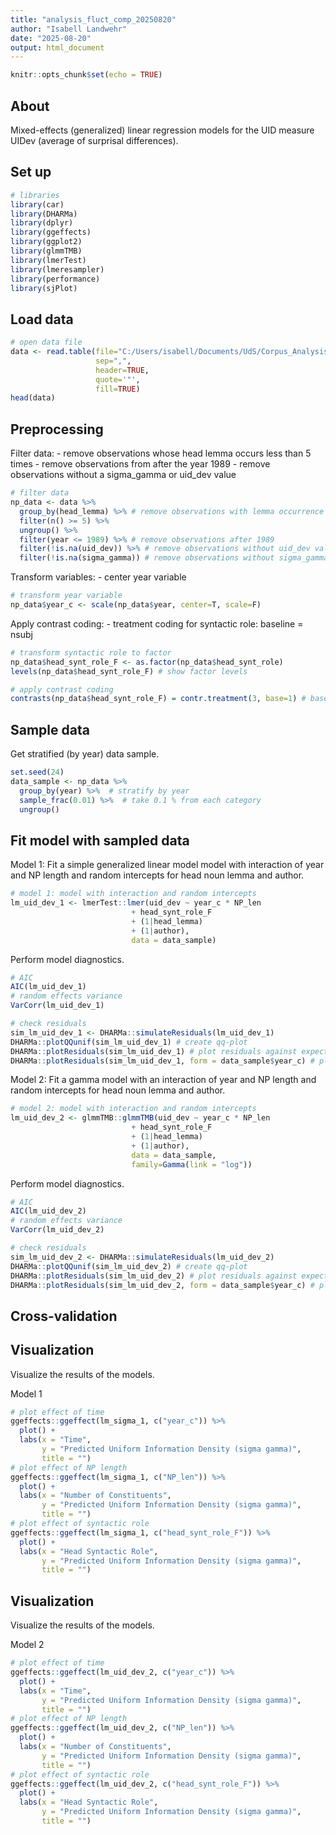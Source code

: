 ---
title: "analysis_fluct_comp_20250820"
author: "Isabell Landwehr"
date: "2025-08-20"
output: html_document
---

```{r setup, include=FALSE}
knitr::opts_chunk$set(echo = TRUE)
```

## About

Mixed-effects (generalized) linear regression models for the UID measure UIDev (average of surprisal differences).

## Set up

```{r, warning=FALSE}
# libraries
library(car)
library(DHARMa)
library(dplyr)
library(ggeffects)
library(ggplot2)
library(glmmTMB)
library(lmerTest)
library(lmeresampler)
library(performance)
library(sjPlot)
```

## Load data

```{r}
# open data file
data <- read.table(file="C:/Users/isabell/Documents/UdS/Corpus_Analysis/RSC/fluctuation_complexity/data/NP_data_20250731.csv",
                   sep=",",
                   header=TRUE,
                   quote='"',
                   fill=TRUE)
head(data)
```

## Preprocessing

Filter data:
- remove observations whose head lemma occurs less than 5 times
- remove observations from after the year 1989
- remove observations without a sigma_gamma or uid_dev value

```{r}
# filter data
np_data <- data %>%
  group_by(head_lemma) %>% # remove observations with lemma occurrence >= 5
  filter(n() >= 5) %>%
  ungroup() %>%
  filter(year <= 1989) %>% # remove observations after 1989
  filter(!is.na(uid_dev)) %>% # remove observations without uid_dev value
  filter(!is.na(sigma_gamma)) # remove observations without sigma_gamma value
```

Transform variables:
- center year variable

```{r}
# transform year variable
np_data$year_c <- scale(np_data$year, center=T, scale=F)
```

Apply contrast coding:
- treatment coding for syntactic role: baseline = nsubj

```{r}
# transform syntactic role to factor
np_data$head_synt_role_F <- as.factor(np_data$head_synt_role)
levels(np_data$head_synt_role_F) # show factor levels
```
```{r}
# apply contrast coding
contrasts(np_data$head_synt_role_F) = contr.treatment(3, base=1) # baseline=nsubj
```


## Sample data

Get stratified (by year) data sample.

```{r}
set.seed(24)
data_sample <- np_data %>%
  group_by(year) %>%  # stratify by year
  sample_frac(0.01) %>%  # take 0.1 % from each category
  ungroup()
```

## Fit model with sampled data

Model 1: Fit a simple generalized linear model model with interaction of year and NP length and random intercepts for head noun lemma and author.

```{r}
# model 1: model with interaction and random intercepts
lm_uid_dev_1 <- lmerTest::lmer(uid_dev ~ year_c * NP_len
                           + head_synt_role_F
                           + (1|head_lemma)
                           + (1|author),
                           data = data_sample)
```

Perform model diagnostics.

```{r}
# AIC
AIC(lm_uid_dev_1)
# random effects variance
VarCorr(lm_uid_dev_1)
```
```{r}
# check residuals
sim_lm_uid_dev_1 <- DHARMa::simulateResiduals(lm_uid_dev_1)
DHARMa::plotQQunif(sim_lm_uid_dev_1) # create qq-plot
DHARMa::plotResiduals(sim_lm_uid_dev_1) # plot residuals against expected value
DHARMa::plotResiduals(sim_lm_uid_dev_1, form = data_sample$year_c) # plot residuals against predictor
```

Model 2: Fit a gamma model with an interaction of year and NP length and random intercepts for head noun lemma and author.

```{r}
# model 2: model with interaction and random intercepts
lm_uid_dev_2 <- glmmTMB::glmmTMB(uid_dev ~ year_c * NP_len
                           + head_synt_role_F
                           + (1|head_lemma)
                           + (1|author),
                           data = data_sample,
                           family=Gamma(link = "log"))
```

Perform model diagnostics.

```{r}
# AIC
AIC(lm_uid_dev_2)
# random effects variance
VarCorr(lm_uid_dev_2)
```

```{r}
# check residuals
sim_lm_uid_dev_2 <- DHARMa::simulateResiduals(lm_uid_dev_2)
DHARMa::plotQQunif(sim_lm_uid_dev_2) # create qq-plot
DHARMa::plotResiduals(sim_lm_uid_dev_2) # plot residuals against expected value
DHARMa::plotResiduals(sim_lm_uid_dev_2, form = data_sample$year_c) # plot residuals against predictor
```


## Cross-validation


## Visualization

Visualize the results of the models.

Model 1

```{r}
# plot effect of time
ggeffects::ggeffect(lm_sigma_1, c("year_c")) %>%
  plot() +
  labs(x = "Time",
       y = "Predicted Uniform Information Density (sigma gamma)",
       title = "")
# plot effect of NP length
ggeffects::ggeffect(lm_sigma_1, c("NP_len")) %>%
  plot() +
  labs(x = "Number of Constituents",
       y = "Predicted Uniform Information Density (sigma gamma)",
       title = "")
# plot effect of syntactic role
ggeffects::ggeffect(lm_sigma_1, c("head_synt_role_F")) %>%
  plot() +
  labs(x = "Head Syntactic Role",
       y = "Predicted Uniform Information Density (sigma gamma)",
       title = "")
```

## Visualization

Visualize the results of the models.

Model 2

```{r}
# plot effect of time
ggeffects::ggeffect(lm_uid_dev_2, c("year_c")) %>%
  plot() +
  labs(x = "Time",
       y = "Predicted Uniform Information Density (sigma gamma)",
       title = "")
# plot effect of NP length
ggeffects::ggeffect(lm_uid_dev_2, c("NP_len")) %>%
  plot() +
  labs(x = "Number of Constituents",
       y = "Predicted Uniform Information Density (sigma gamma)",
       title = "")
# plot effect of syntactic role
ggeffects::ggeffect(lm_uid_dev_2, c("head_synt_role_F")) %>%
  plot() +
  labs(x = "Head Syntactic Role",
       y = "Predicted Uniform Information Density (sigma gamma)",
       title = "")
```

